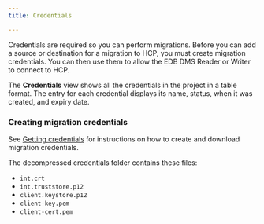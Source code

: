 ```yaml
---
title: Credentials

---
```


Credentials are required so you can perform migrations. Before you can add a source or destination for a migration to HCP, you must create migration credentials. You can then use them to allow the EDB DMS Reader or Writer to connect to HCP. 

The **Credentials** view shows all the credentials in the project in a table format. The entry for each credential displays its name, status, when it was created, and expiry date.

### Creating migration credentials

See [Getting credentials](../../../../migration-etl/data-migration-service/getting_started/config_reader/) for instructions on how to create and download migration credentials.

The decompressed credentials folder contains these files: 

-   `int.crt`
-   `int.truststore.p12`
-   `client.keystore.p12`
-   `client-key.pem`
-   `client-cert.pem`
